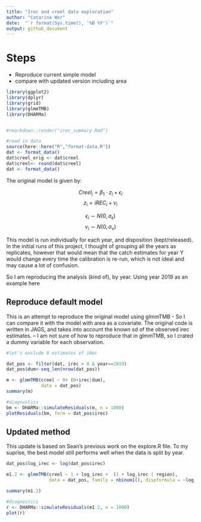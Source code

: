 ```yaml
---
title: "Irec and creel data exploration"
author: "Catarina Wor"
date:  "`r format(Sys.time(), '%B %Y')`"
output: github_document
---
```




# Steps
 - Reproduce current simple model
 - compare with updated version including area



```r

library(ggplot2)
library(dplyr)
library(grid)
library(glmmTMB)
library(DHARMa)


#rmarkdown::render("irec_summary.Rmd")

#read in data
source(here::here("R","format-data.R"))
dat <- format_data()
dat$creel_orig <- dat$creel
dat$creel<- round(dat$creel)
dat <- format_data()

```

The original model is given by:

$$
Creel_i =  \beta_1\cdot z_i + \epsilon_i
$$
$$
z_i = iREC_i   + \nu_{i} 
$$

$$
\epsilon_i \sim N(0,\sigma_{\epsilon})
$$
$$
\nu_{i} \sim N(0,\sigma_{\nu})
$$


This model is run individually for each year, and disposition (kept/released). In the initial runs of this project, I thought of grouping all the years as replicates, however that would mean that the catch estimates for year Y would change every time the calibration is re-run, which is not ideal and may cause a lot of confusion. 

So I am reproducing the analysis (kind of), by year. Using year 2019 as an example here



##  Reproduce default model

This is an attempt to reproduce the original model using glmmTMB - So I can compare it with the model with area as a covariate. The original code is written in JAGS, and takes into account the known sd of the observed irec estimates. -- I am not sure of how to reproduce that in glmmTMB, so I crated a dummy variable for each observation.


```r
#let's exclude 0 estimates of iRec

dat_pos <- filter(dat, irec > 0 & year==2019)
dat_pos$dum<-seq_len(nrow(dat_pos))

```

```r

m <- glmmTMB(creel ~ 0+ (0+irec|dum),
             data = dat_pos)
summary(m)

#diagnostics
bm <- DHARMa::simulateResiduals(m, n = 1000)
plotResiduals(bm, form = dat_pos$irec)

```

## Updated method

This update is based on Sean's previous work on the explore.R file. To my suprise, the best model still performs well when the data is split by year. 

```r

dat_pos$log_irec <- log(dat_pos$irec) 

m1.2 <- glmmTMB(creel ~ 1 + log_irec +  (1 + log_irec | region), 
                data = dat_pos, family = nbinom1(), dispformula = ~log_irec)

summary(m1.2)

#diagnostics
r <- DHARMa::simulateResiduals(m1.2, n = 1000)
plot(r)

```


